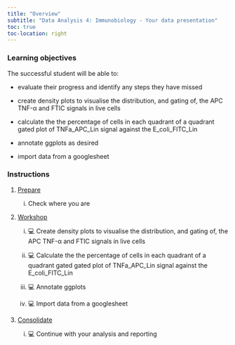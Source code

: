 ```yaml
---
title: "Overview"
subtitle: "Data Analysis 4: Immunobiology - Your data presentation"
toc: true
toc-location: right
---
```




### Learning objectives

The successful student will be able to:

-   evaluate their progress and identify any steps they have missed

-   create density plots to visualise the distribution, and gating of,
    the APC TNF-α and FTIC signals in live cells

-   calculate the the percentage of cells in each quadrant of a quadrant
    gated plot of TNFa_APC_Lin signal against the E_coli_FITC_Lin 

-   annotate ggplots as desired

-   import data from a googlesheet

### Instructions

1.  [Prepare](study_before_workshop.qmd)
    i.  Check where you are

2.  [Workshop](workshop.qmd)
    
    i. 💻  Create density plots to visualise the distribution, and gating of,
    the APC TNF-α and FTIC signals in live cells
    
    ii. 💻  Calculate the the percentage of cells in each quadrant of a quadrant
    gated gated plot of TNFa_APC_Lin signal against the E_coli_FITC_Lin
    
    iii. 💻  Annotate ggplots
    
    iv. 💻  Import data from a googlesheet

3.  [Consolidate](study_after_workshop.qmd)

    i.  💻 Continue with your analysis and reporting


